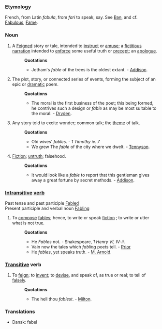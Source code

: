 ===Etymology===
French, from Latin ''fabula'', from ''fari'' to speak, say. See [[Ban]], and cf. [[Fabulous]], [[Fame]].
===Noun===
#A [[Feigned]] story or tale, intended to [[instruct]] or [[amuse]]; a [[fictitious]] [[narration]] intended to [[enforce]] some useful truth or [[precept]]; an [[apologue]]. 
#:'''Quotations'''
#:*Jotham's ''fable'' of the trees is the oldest extant. - [[Addison]].
#The plot, story, or connected series of events, forming the subject of an epic or [[dramatic]] poem. 
#:'''Quotations'''
#:*The moral is the first business of the poet; this being formed, he contrives such a design or ''fable'' as may be most suitable to the moral. - [[Dryden]].
#Any story told to excite wonder; common talk; the [[theme]] of talk.
#:'''Quotations'''
#:*Old wives' ''fables''. - ''1 Timothy iv. 7''
#:*We grew The ''fable'' of the city where we dwelt. - [[Tennyson]].
#[[Fiction]]; [[untruth]]; falsehood.
#:'''Quotations'''
#:*It would look like a ''fable'' to report that this gentleman gives away a great fortune by secret methods. - [[Addison]].
===[[Intransitive]] [[verb]]===
Past tense and past participle [[Fabled]]<br>
Present participle and verbal noun [[Fabling]]
#To [[compose]] [[fables]]; hence, to write or speak [[fiction]] ; to write or utter what is not true.
#:'''Quotations'''
#:*He ''Fables'' not. - Shakespeare, ''1 Henry VI, IV-ii''.
#:*Vain now the tales which ''fabling'' poets tell. - [[Prior]]
#:*He ''fables'', yet speaks truth. - [[M. Arnold]].
===[[Transitive]] verb===
#To [[feign]]; to [[invent]]; to [[devise]], and speak of, as true or real; to tell of [[falsely]].
#:'''Quotations'''
#:*The hell thou ''fablest''. - [[Milton]].

===Translations===
*Dansk: fabel